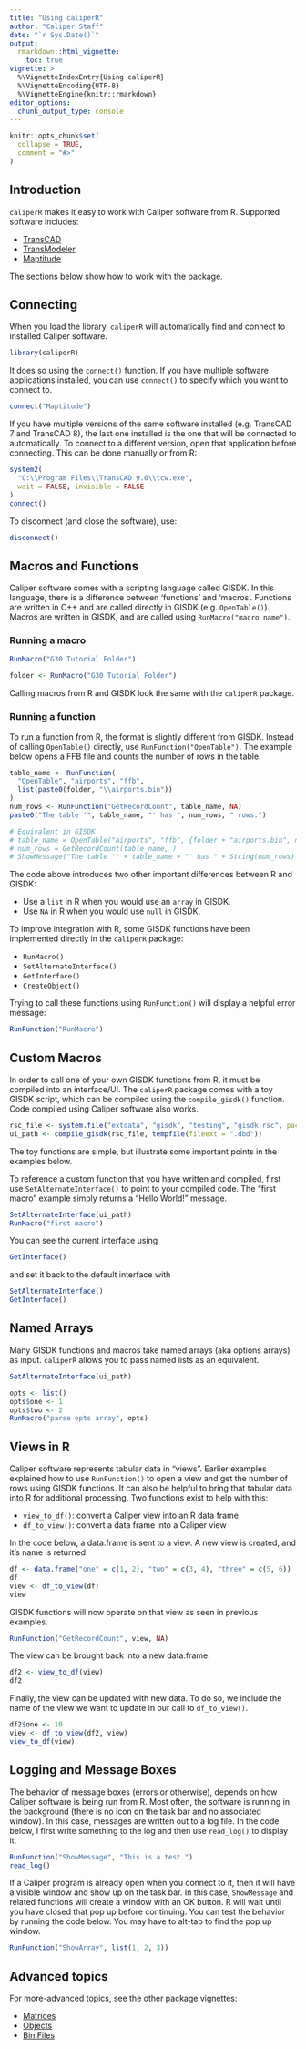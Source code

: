 ```yaml
---
title: "Using caliperR"
author: "Caliper Staff"
date: "`r Sys.Date()`"
output: 
  rmarkdown::html_vignette:
    toc: true
vignette: >
  %\VignetteIndexEntry{Using caliperR}
  %\VignetteEncoding{UTF-8}
  %\VignetteEngine{knitr::rmarkdown}
editor_options: 
  chunk_output_type: console
---
```


```r
knitr::opts_chunk$set(
  collapse = TRUE,
  comment = "#>"
)
```

## Introduction

`caliperR` makes it easy to work with Caliper software from R. Supported
software includes:

  * [TransCAD](https://www.caliper.com/tcovu.htm)
  * [TransModeler](https://www.caliper.com/transmodeler/default.htm)
  * [Maptitude](https://www.caliper.com/maptovu.htm)

The sections below show how to work with the package.

## Connecting

When you load the library, `caliperR` will automatically find and connect to
installed Caliper software.

```r
library(caliperR)
```

It does so using the `connect()` function. If you have multiple
software applications installed, you can use `connect()` to specify which you
want to connect to.

```r
connect("Maptitude")
```

If you have multiple versions of the same software installed (e.g. TransCAD 7
and TransCAD 8), the last one installed is the one that will be connected to
automatically. To connect to a different version, open that application before
connecting. This can be done manually or from R:

```r
system2(
  "C:\\Program Files\\TransCAD 9.0\\tcw.exe",
  wait = FALSE, invisible = FALSE
)
connect()
```

To disconnect (and close the software), use:

```r
disconnect()
```


## Macros and Functions

Caliper software comes with a scripting language called GISDK. In this language,
there is a difference between 'functions' and 'macros'. Functions are written in
C++ and are called directly in GISDK (e.g. `OpenTable()`). Macros are written in
GISDK, and are called using `RunMacro("macro name")`.

### Running a macro

```r
RunMacro("G30 Tutorial Folder")
```

```r
folder <- RunMacro("G30 Tutorial Folder")
```

Calling macros from R and GISDK look the same with the `caliperR` package.

### Running a function

To run a function from R, the format is slightly different from GISDK. Instead
of calling `OpenTable()` directly, use `RunFunction("OpenTable")`. The example
below opens a FFB file and counts the number of rows in the table.

```r
table_name <- RunFunction(
  "OpenTable", "airports", "ffb",
  list(paste0(folder, "\\airports.bin"))
)
num_rows <- RunFunction("GetRecordCount", table_name, NA)
paste0("The table '", table_name, "' has ", num_rows, " rows.")

# Equivalent in GISDK
# table_name = OpenTable("airports", "ffb", {folder + "airports.bin", null}, )
# num_rows = GetRecordCount(table_name, )
# ShowMessage("The table '" + table_name + "' has " + String(num_rows) + " rows.")
```

The code above introduces two other important differences between R and GISDK:

  * Use a `list` in R when you would use an `array` in GISDK.
  * Use `NA` in R when you would use `null` in GISDK.

To improve integration with R, some GISDK functions have been implemented
directly in the `caliperR` package:

  * `RunMacro()`
  * `SetAlternateInterface()`
  * `GetInterface()`
  * `CreateObject()`

Trying to call these functions using `RunFunction()` will display a helpful
error message:

```r
RunFunction("RunMacro")
```

## Custom Macros

In order to call one of your own GISDK functions from R, it must be compiled
into an interface/UI. The `caliperR` package comes with a toy GISDK script, which
can be compiled using the `compile_gisdk()` function. Code compiled using
Caliper software also works.

```r
rsc_file <- system.file("extdata", "gisdk", "testing", "gisdk.rsc", package = "caliperR")
ui_path <- compile_gisdk(rsc_file, tempfile(fileext = ".dbd"))
```

The toy functions are simple, but illustrate some important points in the
examples below.

To reference a custom function that you have written and compiled, first use 
`SetAlternateInterface()` to point to your compiled code. The "first macro"
example simply returns a "Hello World!" message.

```r
SetAlternateInterface(ui_path)
RunMacro("first macro")
```

You can see the current interface using

```r
GetInterface()
```

and set it back to the default interface with

```r
SetAlternateInterface()
GetInterface()
```

## Named Arrays

Many GISDK functions and macros take named arrays (aka options arrays) as input.
`caliperR` allows you to pass named lists as an equivalent.

```r
SetAlternateInterface(ui_path)

opts <- list()
opts$one <- 1
opts$two <- 2
RunMacro("parse opts array", opts)
```

## Views in R

Caliper software represents tabular data in "views". Earlier examples explained
how to use `RunFunction()` to open a view and get the number of rows using
GISDK functions. It can also be helpful to bring that tabular data into R for
additional processing. Two functions exist to help with this:

  * `view_to_df()`: convert a Caliper view into an R data frame
  * `df_to_view()`: convert a data frame into a Caliper view

In the code below, a data.frame is sent to a view. A new view is created, and
it's name is returned.
  
```r
df <- data.frame("one" = c(1, 2), "two" = c(3, 4), "three" = c(5, 6))
df
view <- df_to_view(df)
view
```
  
GISDK functions will now operate on that view as seen in previous examples.

```r
RunFunction("GetRecordCount", view, NA)
```

The view can be brought back into a new data.frame.

```r
df2 <- view_to_df(view)
df2
```

Finally, the view can be updated with new data. To do so, we include the name
of the view we want to update in our call to `df_to_view()`.

```r
df2$one <- 10
view <- df_to_view(df2, view)
view_to_df(view)
```

## Logging and Message Boxes

The behavior of message boxes (errors or otherwise), depends on how Caliper
software is being run from R. Most often, the software is running in the
background (there is no icon on the task bar and no associated window). In this
case, messages are written out to a log file. In the code below, I first write
something to the log and then use `read_log()` to display it.

```r
RunFunction("ShowMessage", "This is a test.")
read_log()
```

If a Caliper program is already open when you connect to it, then it will have a
visible window and show up on the task bar. In this case, `ShowMessage` and
related functions will create a window with an OK button. R will wait until you
have closed that pop up before continuing. You can test the behavior by running
the code below. You may have to alt-tab to find the pop up window.

```r
RunFunction("ShowArray", list(1, 2, 3))
```

## Advanced topics

For more-advanced topics, see the other package vignettes:

  * [Matrices](caliper-matrices.html)
  * [Objects](caliper-objects.html)
  * [Bin Files](bin-files.html)
